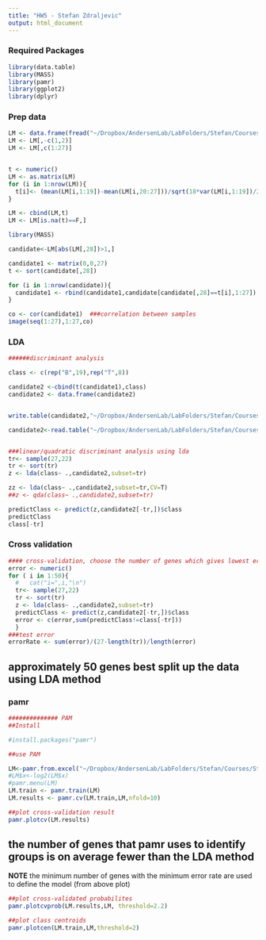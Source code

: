 ```yaml
---
title: "HW5 - Stefan Zdraljevic"
output: html_document
---
```


### Required Packages

```r
library(data.table)
library(MASS)
library(pamr)
library(ggplot2)
library(dplyr)
```

### Prep data

```r
LM <- data.frame(fread("~/Dropbox/AndersenLab/LabFolders/Stefan/Courses/Stats_for_Bioinformatics/Homework/HW5/lm.txt"))
LM <- LM[,-c(1,2)]
LM <- LM[,c(1:27)]


t <- numeric()
LM <- as.matrix(LM)
for (i in 1:nrow(LM)){
  t[i]<- (mean(LM[i,1:19])-mean(LM[i,20:27]))/sqrt(18*var(LM[i,1:19])/25+7*var(LM[i,20:27])/25)
}

LM <- cbind(LM,t)
LM <- LM[is.na(t)==F,]

library(MASS)

candidate<-LM[abs(LM[,28])>1,]

candidate1 <- matrix(0,0,27)
t <- sort(candidate[,28])

for (i in 1:nrow(candidate)){
  candidate1 <- rbind(candidate1,candidate[candidate[,28]==t[i],1:27])
}

co <- cor(candidate1)  ###correlation between samples
image(seq(1:27),1:27,co)
```

### LDA

```r
######discriminant analysis

class <- c(rep("B",19),rep("T",8))

candidate2 <-cbind(t(candidate1),class)
candidate2 <- data.frame(candidate2)


write.table(candidate2,"~/Dropbox/AndersenLab/LabFolders/Stefan/Courses/Stats_for_Bioinformatics/Homework/HW5/candidate2.txt",quote=F,sep="\t",col.names=T,row.names=F)

candidate2<-read.table("~/Dropbox/AndersenLab/LabFolders/Stefan/Courses/Stats_for_Bioinformatics/Homework/HW5/candidate2.txt",header=T)


###linear/quadratic discriminant analysis using lda
tr<- sample(27,22)
tr <- sort(tr)
z <- lda(class~ .,candidate2,subset=tr)

zz <- lda(class~ .,candidate2,subset=tr,CV=T)
##z <- qda(class~ .,candidate2,subset=tr)

predictClass <- predict(z,candidate2[-tr,])$class
predictClass
class[-tr]
```

### Cross validation

```r
#### cross-validation, choose the number of genes which gives lowest error rate
error <- numeric()
for ( i in 1:50){
  #   cat("i=",i,"\n")
  tr<- sample(27,22)
  tr <- sort(tr)
  z <- lda(class~ .,candidate2,subset=tr)
  predictClass <- predict(z,candidate2[-tr,])$class
  error <- c(error,sum(predictClass!=class[-tr])) 
  }
###test error
errorRate <- sum(error)/(27-length(tr))/length(error)

```

## approximately 50 genes best split up the data using LDA method

### pamr

```r
############## PAM
##Install

#install.packages("pamr")

##use PAM

LM<-pamr.from.excel("~/Dropbox/AndersenLab/LabFolders/Stefan/Courses/Stats_for_Bioinformatics/Homework/HW5/lmSAMformat.txt",40)
#LM$x<-log2(LM$x)
#pamr.menu(LM)
LM.train <- pamr.train(LM)
LM.results <- pamr.cv(LM.train,LM,nfold=10)

##plot cross-validation result
pamr.plotcv(LM.results)

```

## the number of genes that pamr uses to identify groups is on average fewer than the LDA method
**NOTE** the minimum number of genes with the minimum error rate are used to define the model (from above plot)

```r

##plot cross-validated probabilites
pamr.plotcvprob(LM.results,LM, threshold=2.2)
```

```r
##plot class centroids
pamr.plotcen(LM.train,LM,threshold=2)
```

